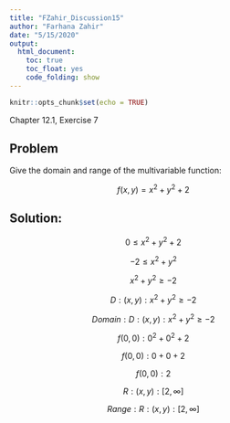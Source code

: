 ---
title: "FZahir_Discussion15"
author: "Farhana Zahir"
date: "5/15/2020"
output:
  html_document:
    toc: true
    toc_float: yes
    code_folding: show
---

```{r setup, include=FALSE}
knitr::opts_chunk$set(echo = TRUE)
```

Chapter 12.1, Exercise 7

## Problem

Give the domain and range of the multivariable function:

$$f(x,y)=x^2+y^2+2$$



## Solution:

$$0≤x^2+y^2+2$$ 

$$−2≤x^2+y^2$$

$$x^2+y^2≥−2$$

$$D:{(x,y):x^2+y^2≥−2}$$

$$Domain: D:{(x,y):x^2+y^2≥−2}$$

$$f(0,0):0^2+0^2+2$$

$$f(0,0):0+0+2$$

$$f(0,0):2$$

$$R:{(x,y):[2,∞]}$$

$$Range: R:{(x,y):[2,∞]}$$